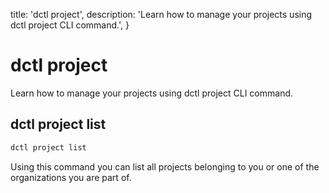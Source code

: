   title: 'dctl project',
  description:
    'Learn how to manage your projects using dctl project CLI command.',
}


# dctl project
Learn how to manage your projects using dctl project CLI command.

## dctl project list
```bash
dctl project list
```
Using this command you can list all projects belonging to you or one of the organizations you are part of.
